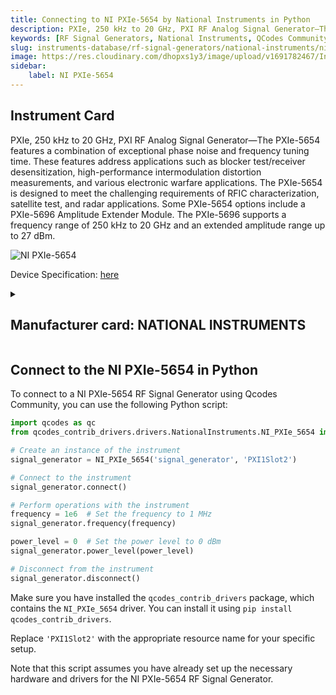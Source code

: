 ```yaml
---
title: Connecting to NI PXIe-5654 by National Instruments in Python
description: PXIe, 250 kHz to 20 GHz, PXI RF Analog Signal Generator—The PXIe-5654 features a combination of exceptional phase noise and frequency tuning time. These features address applications such as blocker test/receiver desensitization, high-performance intermodulation distortion measurements, and various electronic warfare applications. The PXIe-5654 is designed to meet the challenging requirements of RFIC characterization, satellite test, and radar applications. Some PXIe-5654 options include a PXIe-5696 Amplitude Extender Module. The PXIe-5696 supports a frequency range of 250 kHz to 20 GHz and an extended amplitude range up to 27 dBm.
keywords: [RF Signal Generators, National Instruments, QCodes Community] 
slug: instruments-database/rf-signal-generators/national-instruments/ni-pxie-5654 
image: https://res.cloudinary.com/dhopxs1y3/image/upload/v1691782467/Instruments/RF%20Signal%20Generator/NI-PXIe-5654/NI-PXIe-5654.jpg
sidebar:
    label: NI PXIe-5654 
---
```



## Instrument Card

PXIe, 250 kHz to 20 GHz, PXI RF Analog Signal Generator—The PXIe-5654 features a combination of exceptional phase noise and frequency tuning time. These features address applications such as blocker test/receiver desensitization, high-performance intermodulation distortion measurements, and various electronic warfare applications. The PXIe-5654 is designed to meet the challenging requirements of RFIC characterization, satellite test, and radar applications. Some PXIe-5654 options include a PXIe-5696 Amplitude Extender Module. The PXIe-5696 supports a frequency range of 250 kHz to 20 GHz and an extended amplitude range up to 27 dBm.

![NI PXIe-5654](https://res.cloudinary.com/dhopxs1y3/image/upload/v1691782467/Instruments/RF%20Signal%20Generator/NI-PXIe-5654/NI-PXIe-5654.jpg)

Device Specification: [here](/instruments-database/all-instruments)

<details style={{ marginTop: "15px"}}>
<summary><h2 style={{display:'inline'}}>Manufacturer card: NATIONAL INSTRUMENTS</h2></summary>

![NATIONAL INSTRUMENTS](https://res.cloudinary.com/dhopxs1y3/image/upload/v1692806169/Instruments/Vendor%20Logos/National_Instruments.png)

A producer of automated test equipment and virtual instrumentation software. Common applications include data acquisition, instrument control and machine vision.

- Headquarters: Austin, Texas, USA
- Yearly Revenue (millions, USD): 1657
- Vendor Website: [here](https://www.ni.com/en-ca.html)

</details>


<FeaturedInstrumentVideo category="RF_SIGNAL_GENERATORS" />

## Connect to the NI PXIe-5654 in Python





<Tabs>

<SectionsCard category="RF_SIGNAL_GENERATORS" manufacturer="National Instruments"></SectionsCard>

<TabItem value="QCodes Community" label="QCodes Community">

To connect to a NI PXIe-5654 RF Signal Generator using Qcodes Community, you can use the following Python script:

```python
import qcodes as qc
from qcodes_contrib_drivers.drivers.NationalInstruments.NI_PXIe_5654 import NI_PXIe_5654

# Create an instance of the instrument
signal_generator = NI_PXIe_5654('signal_generator', 'PXI1Slot2')

# Connect to the instrument
signal_generator.connect()

# Perform operations with the instrument
frequency = 1e6  # Set the frequency to 1 MHz
signal_generator.frequency(frequency)

power_level = 0  # Set the power level to 0 dBm
signal_generator.power_level(power_level)

# Disconnect from the instrument
signal_generator.disconnect()
```

Make sure you have installed the `qcodes_contrib_drivers` package, which contains the `NI_PXIe_5654` driver. You can install it using `pip install qcodes_contrib_drivers`.

Replace `'PXI1Slot2'` with the appropriate resource name for your specific setup.

Note that this script assumes you have already set up the necessary hardware and drivers for the NI PXIe-5654 RF Signal Generator.

</TabItem>
</Tabs>